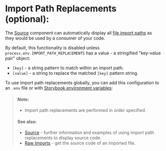 
<Meta of={ImportPathReplacementsStories} />

# Import Path Replacements (optional):

The [Source](/docs/components-source--docs) component can automatically display all [file import paths](https://developer.mozilla.org/en-US/docs/Web/JavaScript/Reference/Statements/import) as they would be used by a consumer of your code.

By default, this functionality is disabled unless `process.env.IMPORT_PATH_REPLACEMENTS` has a value - a stringified "key-value pair" object:

- `[key]` - a string pattern to match within an import path.
- `[value]` - a string to replace the matched `[key]` pattern string.

To use import path replacements globally, you can add this configuration to an `.env` file or with [Storybook environment variables](https://storybook.js.org/docs/react/configure/environment-variables#using-storybook-configuration):

<Story of={ImportPathReplacementsStories.Env} />

> #### Note:
>
> - Import path replacements are performed in order specified.
>
> #### See also:
>
> - [Source](/docs/components-source--docs) - further information and examples of using import path replacements to display source code.
> - [Raw Imports](/docs/configuration-raw-imports--docs) - get the source code of an imported file.
